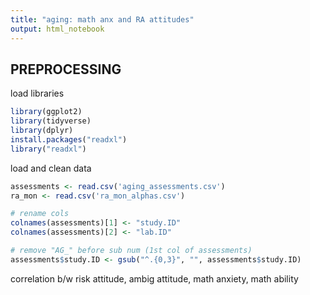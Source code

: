 ```yaml
---
title: "aging: math anx and RA attitudes"
output: html_notebook
---
```



## PREPROCESSING

load libraries
```r
library(ggplot2)
library(tidyverse)
library(dplyr)
install.packages("readxl")
library("readxl")


```
load and clean data
```r
assessments <- read.csv('aging_assessments.csv')
ra_mon <- read.csv('ra_mon_alphas.csv')

# rename cols
colnames(assessments)[1] <- "study.ID"
colnames(assessments)[2] <- "lab.ID"

# remove "AG_" before sub num (1st col of assessments)
assessments$study.ID <- gsub("^.{0,3}", "", assessments$study.ID)

```

correlation b/w risk attitude, ambig attitude, math anxiety, math ability
```r

```

